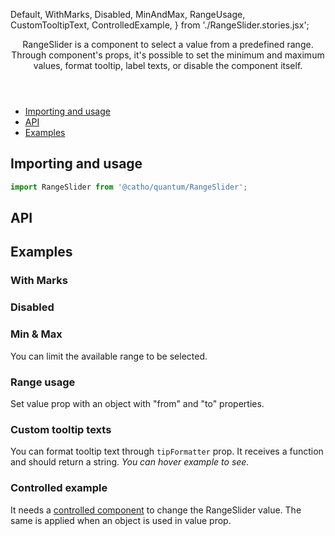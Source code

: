 


  Default,
  WithMarks,
  Disabled,
  MinAndMax,
  RangeUsage,
  CustomTooltipText,
  ControlledExample,
} from './RangeSlider.stories.jsx';

<Meta title="Forms/RangeSlider" component={RangeSlider}  />

<Header title="RangeSlider">
  RangeSlider is a component to select a value from a predefined range.
  Through component's props, it's possible to set the minimum and maximum
  values, format tooltip, label texts, or disable the
  component itself.
</Header>

- [Importing and usage](#importing)
- [API](#api)
- [Examples](#examples)

## <a id="importing"></a>Importing and usage

```js
import RangeSlider from '@catho/quantum/RangeSlider';
```

<Canvas>
  <Story story={Default} />
</Canvas>

## <a id="api"></a>API

<ArgsTable of={RangeSlider} />

## <a id="examples"></a>Examples

### With Marks
<Canvas>
  <Story story={WithMarks} />
</Canvas>

### Disabled
<Canvas>
  <Story story={Disabled} />
</Canvas>

### Min & Max

You can limit the available range to be selected.

<Canvas>
  <Story story={MinAndMax} />
</Canvas>

### Range usage

Set value prop with an object with "from" and "to" properties.

<Canvas>
  <Story story={RangeUsage} />
</Canvas>

### Custom tooltip texts

You can format tooltip text through `tipFormatter` prop.
It receives a function and should return a string. *You can hover example to see.*

<Canvas>
  <Story story={CustomTooltipText} />
</Canvas>

### Controlled example

It needs a [controlled component](https://reactjs.org/docs/react-component.html#setstate) to change the RangeSlider value.
The same is applied when an object is used in value prop.

<Canvas>
  <Story story={ControlledExample} />
</Canvas>